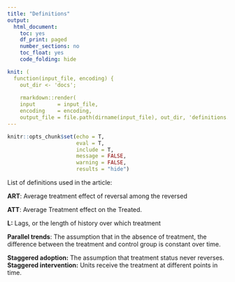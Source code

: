 ```yaml
---
title: "Definitions"
output:
  html_document:
    toc: yes
    df_print: paged
    number_sections: no
    toc_float: yes
    code_folding: hide

knit: ( 
  function(input_file, encoding) {
    out_dir <- 'docs';
    
    rmarkdown::render(
    input       = input_file,
    encoding    = encoding,
    output_file = file.path(dirname(input_file), out_dir, 'definitions.html') ) })
---
```


```r
knitr::opts_chunk$set(echo = T,
                      eval = T,
                      include = T,
                      message = FALSE,
                      warning = FALSE,
                      results = "hide")

```


List of definitions used in the article:

**ART**: Average treatment effect of reversal among the reversed

**ATT**: Average Treatment effect on the Treated.

**L:** Lags, or the length of history over which treatment

**Parallel trends**: The assumption that in the absence of treatment, the difference between the treatment and control group is constant over time.

**Staggered adoption:** The assumption that treatment status never reverses. **Staggered intervention:** Units receive the treatment at different points in time.
